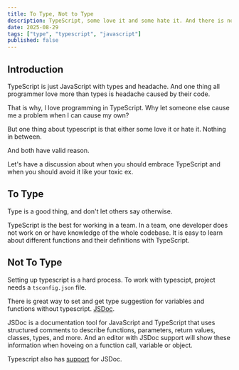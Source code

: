 ```yaml
---
title: To Type, Not to Type
description: TypeScript, some love it and some hate it. And there is nothing in between.
date: 2025-08-29
tags: ["type", "typescript", "javascript"]
published: false
---
```


## Introduction

TypeScript is just JavaScript with types and headache. And one thing all programmer love more than types is headache caused by their code.

That is why, I love programming in TypeScript. Why let someone else cause me a problem when I can cause my own?

But one thing about typescript is that either some love it or hate it. Nothing in between.

And both have valid reason.

Let's have a discussion about when you should embrace TypeScript and when you should avoid it like your toxic ex.

## To Type

Type is a good thing, and don't let others say otherwise.

TypeScript is the best for working in a team. In a team, one developer does not work on or have knowledge of the whole codebase. It is easy to learn about different functions and their definitions with TypeScript.

## Not To Type

Setting up typescript is a hard process. To work with typescipt, project needs a `tsconfig.json` file.

There is great way to set and get type suggestion for variables and functions without typescript. [JSDoc](https://jsdoc.app/).

JSDoc is a documentation tool for JavaScript and TypeScript that uses structured comments to describe functions, parameters, return values, classes, types, and more. And an editor with JSDoc support will show these information when hoveing on a function call, variable or object.

Typescript also has [support](https://www.typescriptlang.org/docs/handbook/jsdoc-supported-types.html) for JSDoc.
